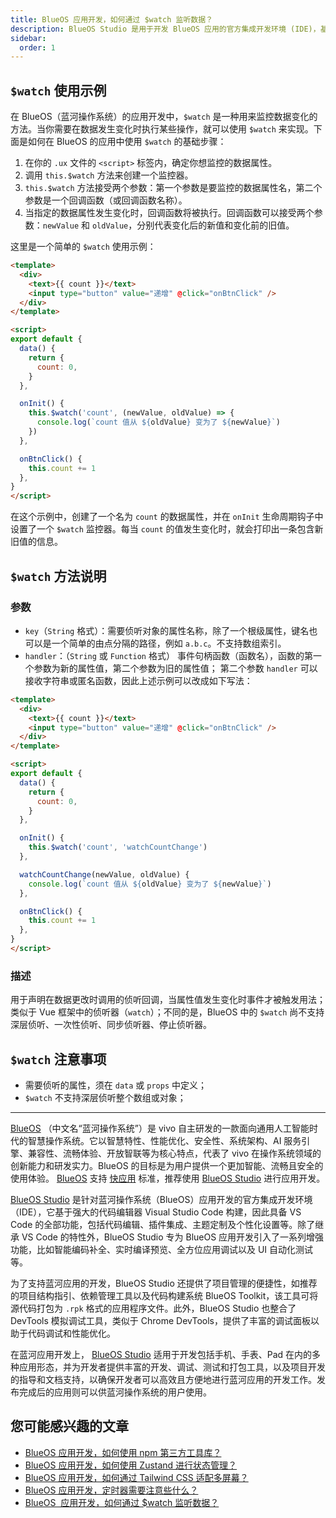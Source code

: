 ```yaml
---
title: BlueOS 应用开发，如何通过 $watch 监听数据？
description: BlueOS Studio 是用于开发 BlueOS 应用的官方集成开发环境 (IDE)，基于 Visual Studio Code 构建，功能强大、使用简单。本文旨在介绍“侦听器（$watch）使用及注意事项”。
sidebar:
  order: 1
---
```


## `$watch` 使用示例

在 BlueOS（蓝河操作系统）的应用开发中，`$watch` 是一种用来监控数据变化的方法。当你需要在数据发生变化时执行某些操作，就可以使用 `$watch` 来实现。下面是如何在 BlueOS 的应用中使用 `$watch` 的基础步骤：

1.  在你的 `.ux` 文件的 `<script>` 标签内，确定你想监控的数据属性。
2.  调用 `this.$watch` 方法来创建一个监控器。
3.  `this.$watch` 方法接受两个参数：第一个参数是要监控的数据属性名，第二个参数是一个回调函数（或回调函数名称）。
4.  当指定的数据属性发生变化时，回调函数将被执行。回调函数可以接受两个参数：`newValue` 和 `oldValue`，分别代表变化后的新值和变化前的旧值。

这里是一个简单的 `$watch` 使用示例：

```html
<template>
  <div>
    <text>{{ count }}</text>
    <input type="button" value="递增" @click="onBtnClick" />
  </div>
</template>

<script>
export default {
  data() {
    return {
      count: 0,
    }
  },

  onInit() {
    this.$watch('count', (newValue, oldValue) => {
      console.log(`count 值从 ${oldValue} 变为了 ${newValue}`)
    })
  },

  onBtnClick() {
    this.count += 1
  },
}
</script>
```

在这个示例中，创建了一个名为 `count` 的数据属性，并在 `onInit` 生命周期钩子中设置了一个 `$watch` 监控器。每当 `count` 的值发生变化时，就会打印出一条包含新旧值的信息。

## `$watch` 方法说明

### **参数**

- `key`（`String` 格式）：需要侦听对象的属性名称，除了一个根级属性，键名也可以是一个简单的由点分隔的路径，例如 `a.b.c`。不支持数组索引。
- `handler`：（`String` 或  `Function` 格式） 事件句柄函数（函数名），函数的第一个参数为新的属性值，第二个参数为旧的属性值；
第二个参数 `handler` 可以接收字符串或匿名函数，因此上述示例可以改成如下写法：

```html
<template>
  <div>
    <text>{{ count }}</text>
    <input type="button" value="递增" @click="onBtnClick" />
  </div>
</template>

<script>
export default {
  data() {
    return {
      count: 0,
    }
  },

  onInit() {
    this.$watch('count', 'watchCountChange')
  },

  watchCountChange(newValue, oldValue) {
    console.log(`count 值从 ${oldValue} 变为了 ${newValue}`)
  },

  onBtnClick() {
    this.count += 1
  },
}
</script>
```

### 描述

用于声明在数据更改时调用的侦听回调，当属性值发生变化时事件才被触发用法；类似于 Vue 框架中的侦听器（`watch`）；不同的是，BlueOS 中的 `$watch` 尚不支持深层侦听、一次性侦听、同步侦听器、停止侦听器。

## `$watch` 注意事项

- 需要侦听的属性，须在 `data` 或 `props` 中定义；
- `$watch` 不支持深层侦听整个数组或对象；

---

[BlueOS](https://www.blueos.com.cn/) （中文名“蓝河操作系统”）是 vivo 自主研发的一款面向通用人工智能时代的智慧操作系统。它以智慧特性、性能优化、安全性、系统架构、AI 服务引擎、兼容性、流畅体验、开放智联等为核心特点，代表了 vivo 在操作系统领域的创新能力和研发实力。BlueOS 的目标是为用户提供一个更加智能、流畅且安全的使用体验。 [BlueOS](https://www.blueos.com.cn/) 支持 [快应用](https://doc.quickapp.cn/) 标准，推荐使用 [BlueOS Studio](https://studio.blueos.com.cn/install) 进行应用开发。

[BlueOS Studio](https://studio.blueos.com.cn/) 是针对蓝河操作系统（BlueOS）应用开发的官方集成开发环境（IDE），它基于强大的代码编辑器 Visual Studio Code 构建，因此具备 VS Code 的全部功能，包括代码编辑、插件集成、主题定制及个性化设置等。除了继承 VS Code 的特性外，BlueOS Studio 专为 BlueOS 应用开发引入了一系列增强功能，比如智能编码补全、实时编译预览、全方位应用调试以及 UI 自动化测试等。

为了支持蓝河应用的开发，BlueOS Studio 还提供了项目管理的便捷性，如推荐的项目结构指引、依赖管理工具以及代码构建系统 BlueOS Toolkit，该工具可将源代码打包为 `.rpk` 格式的应用程序文件。此外，BlueOS Studio 也整合了 DevTools 模拟调试工具，类似于 Chrome DevTools，提供了丰富的调试面板以助于代码调试和性能优化。

在蓝河应用开发上， [BlueOS Studio](https://studio.blueos.com.cn/) 适用于开发包括手机、手表、Pad 在内的多种应用形态，并为开发者提供丰富的开发、调试、测试和打包工具，以及项目开发的指导和文档支持，以确保开发者可以高效且方便地进行蓝河应用的开发工作。发布完成后的应用则可以供蓝河操作系统的用户使用。

## 您可能感兴趣的文章

- [BlueOS 应用开发，如何使用 npm 第三方工具库？](https://quickapp.lovejade.cn/blueos-app-development-how-to-use-npm/)
- [BlueOS 应用开发，如何使用 Zustand 进行状态管理？](https://quickapp.lovejade.cn/blueos-app-how-to-use-zustand-for-state-management/)
- [BlueOS 应用开发，如何通过 Tailwind CSS 适配多屏幕？](https://quickapp.lovejade.cn/blueos-app-development-how-to-adapt-to-multiple-screens-with-tailwind-css/)
- [BlueOS 应用开发，定时器需要注意些什么？](https://quickapp.lovejade.cn/blueos-app-development-what-to-consider-with-timers/)
- [BlueOS  应用开发，如何通过 $watch 监听数据？](https://quickapp.lovejade.cn/blueos-app-development-how-to-use-watch-to-monitor-data/)
